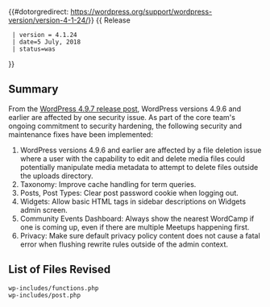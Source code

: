 {{#dotorgredirect: https://wordpress.org/support/wordpress-version/version-4-1-24/}}
{{Languages|
{{en|Version_4.1.24}}
{{ja|Version_4.1.24}}
}}
{{ Release
  | version = 4.1.24
  | date=5 July, 2018
  | status=was
}}

== Summary ==
  
From the [https://make.wordpress.org/core/2018/07/05/wordpress-4-9-7/ WordPress 4.9.7 release post], WordPress versions 4.9.6 and earlier are affected by one security issue. As part of the core team's ongoing commitment to security hardening, the following security and maintenance fixes have been implemented:

<ol>
<li>WordPress versions 4.9.6 and earlier are affected by a file deletion issue where a user with the capability to edit and delete media files could potentially manipulate media metadata to attempt to delete files outside the uploads directory.</li>
<li>Taxonomy: Improve cache handling for term queries.</li>
<li>Posts, Post Types: Clear post password cookie when logging out.</li>
<li>Widgets: Allow basic HTML tags in sidebar descriptions on Widgets admin screen.</li>
<li>Community Events Dashboard: Always show the nearest WordCamp if one is coming up, even if there are multiple Meetups happening first.</li>
<li>Privacy: Make sure default privacy policy content does not cause a fatal error when flushing rewrite rules outside of the admin context.</li>
</ol>

== List of Files Revised ==
<pre>
wp-includes/functions.php 
wp-includes/post.php 
</pre>